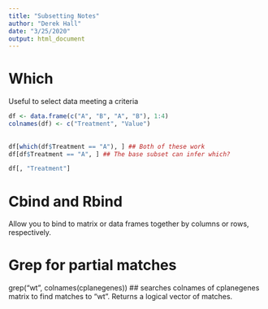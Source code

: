 ```yaml
---
title: "Subsetting Notes"
author: "Derek Hall"
date: "3/25/2020"
output: html_document
---
```


# Which

Useful to select data meeting a criteria

```r
df <- data.frame(c("A", "B", "A", "B"), 1:4)
colnames(df) <- c("Treatment", "Value")
  
  
df[which(df$Treatment == "A"), ] ## Both of these work
df[df$Treatment == "A", ] ## The base subset can infer which?
```

```r
df[, "Treatment"]
```


# Cbind and Rbind

Allow you to bind to matrix or data frames together by columns or rows, respectively. 

# Grep for partial matches

grep("wt", colnames(cplanegenes)) ## searches colnames of cplanegenes matrix to find matches to "wt". Returns a logical vector of matches. 